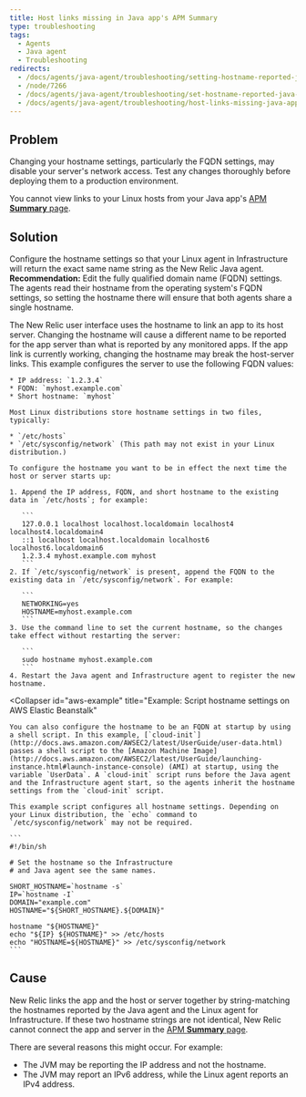 ```yaml
---
title: Host links missing in Java app's APM Summary
type: troubleshooting
tags:
  - Agents
  - Java agent
  - Troubleshooting
redirects:
  - /docs/agents/java-agent/troubleshooting/setting-hostname-reported-java-agent
  - /node/7266
  - /docs/agents/java-agent/troubleshooting/set-hostname-reported-java-agent
  - /docs/agents/java-agent/troubleshooting/host-links-missing-java-apps-apm-overview
---
```


## Problem

<Callout variant="caution">
  Changing your hostname settings, particularly the FQDN settings, may disable your server's network access. Test any changes thoroughly before deploying them to a production environment.
</Callout>

You cannot view links to your Linux hosts from your Java app's [APM **Summary** page](/docs/apm/applications-menu/monitoring/applications-overview-dashboard).

## Solution

Configure the hostname settings so that your Linux agent in Infrastructure will return the exact same name string as the New Relic Java agent. **Recommendation:** Edit the fully qualified domain name (FQDN) settings. The agents read their hostname from the operating system's FQDN settings, so setting the hostname there will ensure that both agents share a single hostname.

<Callout variant="caution">
  The New Relic user interface uses the hostname to link an app to its host server. Changing the hostname will cause a different name to be reported for the app server than what is reported by any monitored apps. If the app link is currently working, changing the hostname may break the host-server links.
</Callout>

<CollapserGroup>
  <Collapser
    id="fqdn-example"
    title="Example: Edit your FQDN settings"
  >
    This example configures the server to use the following FQDN values:

    * IP address: `1.2.3.4`
    * FQDN: `myhost.example.com`
    * Short hostname: `myhost`

    Most Linux distributions store hostname settings in two files, typically:

    * `/etc/hosts`
    * `/etc/sysconfig/network` (This path may not exist in your Linux distribution.)

    To configure the hostname you want to be in effect the next time the host or server starts up:

    1. Append the IP address, FQDN, and short hostname to the existing data in `/etc/hosts`; for example:

       ```
       127.0.0.1 localhost localhost.localdomain localhost4 localhost4.localdomain4
       ::1 localhost localhost.localdomain localhost6 localhost6.localdomain6
       1.2.3.4 myhost.example.com myhost
       ```
    2. If `/etc/sysconfig/network` is present, append the FQDN to the existing data in `/etc/sysconfig/network`. For example:

       ```
       NETWORKING=yes
       HOSTNAME=myhost.example.com
       ```
    3. Use the command line to set the current hostname, so the changes take effect without restarting the server:

       ```
       sudo hostname myhost.example.com
       ```
    4. Restart the Java agent and Infrastructure agent to register the new hostname.
  </Collapser>

  <Collapser
    id="aws-example"
    title="Example: Script hostname settings on AWS Elastic Beanstalk"
  >
    You can also configure the hostname to be an FQDN at startup by using a shell script. In this example, [`cloud-init`](http://docs.aws.amazon.com/AWSEC2/latest/UserGuide/user-data.html) passes a shell script to the [Amazon Machine Image](http://docs.aws.amazon.com/AWSEC2/latest/UserGuide/launching-instance.html#launch-instance-console) (AMI) at startup, using the variable `UserData`. A `cloud-init` script runs before the Java agent and the Infrastructure agent start, so the agents inherit the hostname settings from the `cloud-init` script.

    This example script configures all hostname settings. Depending on your Linux distribution, the `echo` command to `/etc/sysconfig/network` may not be required.

    ```
    #!/bin/sh

    # Set the hostname so the Infrastructure
    # and Java agent see the same names.

    SHORT_HOSTNAME=`hostname -s`
    IP=`hostname -I`
    DOMAIN="example.com"
    HOSTNAME="${SHORT_HOSTNAME}.${DOMAIN}"

    hostname "${HOSTNAME}"
    echo "${IP} ${HOSTNAME}" >> /etc/hosts
    echo "HOSTNAME=${HOSTNAME}" >> /etc/sysconfig/network
    ```
  </Collapser>
</CollapserGroup>

## Cause

New Relic links the app and the host or server together by string-matching the hostnames reported by the Java agent and the Linux agent for Infrastructure. If these two hostname strings are not identical, New Relic cannot connect the app and server in the [APM **Summary** page](/docs/apm/applications-menu/monitoring/applications-overview-dashboard).

There are several reasons this might occur. For example:

* The JVM may be reporting the IP address and not the hostname.
* The JVM may report an IPv6 address, while the Linux agent reports an IPv4 address.
